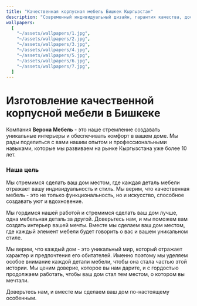 ```yaml
---
title: "Качественная корпусная мебель Бишкек Кыргызстан"
description: "Современный индивидуальный дизайн, гарантия качества, доставка. Кухни, детские гарнитуры, прихожие, офисы, купе, комоды, встроенные шкафы, спальни, кровати."
wallpapers:
  [
    "~/assets/wallpapers/1.jpg",
    "~/assets/wallpapers/2.jpg",
    "~/assets/wallpapers/3.jpg",
    "~/assets/wallpapers/4.jpg",
    "~/assets/wallpapers/5.jpg",
    "~/assets/wallpapers/6.jpg",
    "~/assets/wallpapers/7.jpg",
  ]
---
```


# Изготовление качественной корпусной мебели в Бишкекe

Компания **Верона Мебель** - это наше стремление создавать уникальные интерьеры и обеспечивать комфорт в вашем доме. Мы рады поделиться с вами нашим опытом и профессиональными навыками, которые мы развиваем на рынке Кыргызстана уже более 10 лет.

### Наша цель

Мы стремимся сделать ваш дом местом, где каждая деталь мебели отражает вашу индивидуальность и стиль. Мы верим, что качественная мебель - это не только функциональность, но и искусство, способное создавать уют и вдохновение.

Мы гордимся нашей работой и стремимся сделать ваш дом лучше, одна мебельная деталь за другой. Доверьтесь нам, и мы поможем вам создать интерьер вашей мечты. Вместе мы сделаем ваш дом местом, где каждый элемент мебели будет говорить о вас и вашем уникальном стиле.

Мы верим, что каждый дом - это уникальный мир, который отражает характер и предпочтения его обитателей. Именно поэтому мы уделяем особое внимание каждой детали мебели, чтобы она стала частью этой истории. Мы ценим доверие, которое вы нам дарите, и с гордостью продолжаем работать, чтобы ваш дом стал тем местом, о котором вы мечтали.

Доверьтесь нам, и вместе мы сделаем ваш дом по-настоящему особенным.
